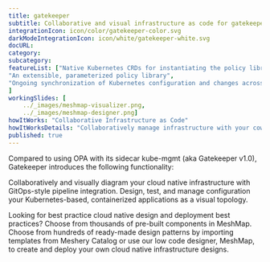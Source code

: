 ---title: gatekeeper  subtitle: Collaborative and visual infrastructure as code for gatekeeperintegrationIcon: icon/color/gatekeeper-color.svgdarkModeIntegrationIcon: icon/white/gatekeeper-white.svgdocURL: category: subcategory: featureList: ["Native Kubernetes CRDs for instantiating the policy library (aka constraints)","An extensible, parameterized policy library","Ongoing synchronization of Kubernetes configuration and changes across any number of clusters."]workingSlides: [    ../_images/meshmap-visualizer.png,    ../_images/meshmap-designer.png]howItWorks: "Collaborative Infrastructure as Code"howItWorksDetails: "Collaboratively manage infrastructure with your coworkers synchronously sharing the same designs."published: true---<p>    Compared to using OPA with its sidecar kube-mgmt (aka Gatekeeper v1.0), Gatekeeper introduces the following functionality:</p><p>    Collaboratively and visually diagram your cloud native infrastructure with GitOps-style pipeline integration. Design, test, and manage configuration your Kubernetes-based, containerized applications as a visual topology.</p><p>    Looking for best practice cloud native design and deployment best practices? Choose from thousands of pre-built components in MeshMap. Choose from hundreds of ready-made design patterns by importing templates from Meshery Catalog or use our low code designer, MeshMap, to create and deploy your own cloud native infrastructure designs.</p>